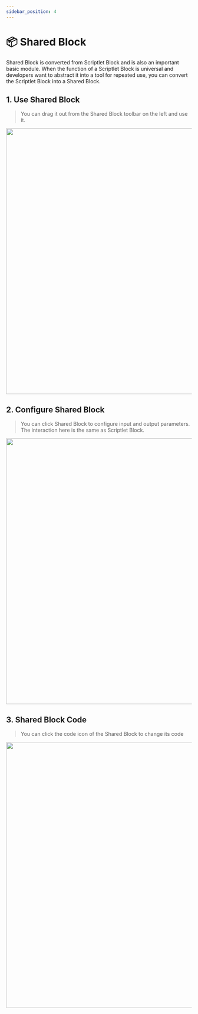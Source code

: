 ```yaml
---
sidebar_position: 4
---
```



# 📦 Shared Block

Shared Block is converted from Scriptlet Block and is also an important basic module. When the function of a Scriptlet Block is universal and developers want to abstract it into a tool for repeated use, you can convert the Scriptlet Block into a Shared Block.

## 1. Use Shared Block

> You can drag it out from the Shared Block toolbar on the left and use it.

<img src={block} width="720" />

## 2. Configure Shared Block

> You can click Shared Block to configure input and output parameters.
> The interaction here is the same as Scriptlet Block.

<img src={block_edit} width="720" />

## 3. Shared Block Code

> You can click the code icon of the Shared Block to change its code

<img src={block_code} width="720" />